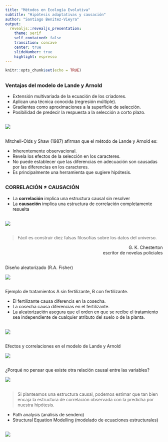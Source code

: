 ```yaml
---
title: "Métodos en Ecología Evolutiva"
subtitle: "Hipótesis adaptativas y causación"
author: "Santiago Benitez-Vieyra"
output: 
  revealjs::revealjs_presentation:
    theme: serif
    self_contained: false
    transition: concave
    center: true
    slideNumber: true
    highlight: espresso
---
```

```r
knitr::opts_chunk$set(echo = TRUE)
```

## 

### Ventajas del modelo de Lande y Arnold   

* Extensión multivariada de la ecuación de los criadores.   
* Aplican una técnica conocida (regresión múltiple).   
* Gradientes como aproximaciones a la superficie de selección.   
* Posibilidad de predecir la respuesta a la selección a corto plazo.   

## 

![](images/causas1.png)

##

Mitchell-Olds y Shaw (1987) afirman que el método de Lande y Arnold es:    

* Inherentemente observacional.   
* Revela los efectos de la selección en los caracteres.   
* No puede establecer que las diferencias en adecuación son causadas por las
diferencias en los caracteres.   
* Es principalmente una herramienta que sugiere hipótesis.   

##

### CORRELACIÓN ≠ CAUSACIÓN   
* La **correlación** implica una estructura causal sin resolver   
* La **causación** implica una estructura de correlación completamente resuelta   

##

![](images/balines.png)

##

> Fácil es construir diez falsas filosofías sobre los datos del universo.   

<div style="text-align: right">G. K. Chesterton   
escritor de novelas policiales</div> 

##

Diseño aleatorizado (R.A. Fisher)

![](images/disenoF.png)

##

Ejemplo de tratamientos A sin fertilizante, B con fertilizante.   

* El fertilizante causa diferencis en la cosecha.   
* La cosecha causa diferencias en el fertilizante.   
* La aleatorización asegura que el orden en que se recibe el tratamiento sea independiente de cualquier atributo del suelo o de la planta.   

##  

![](images/sletvold.png)

##  

Efectos y correlaciones en el modelo de Lande y Arnold

![](images/regresion.png)

##  

¿Porqué no pensar que existe otra relación causal entre las variables?

![](images/path.png)   

##

> Si planteamos una estructura causal, podemos estimar que tan bien encaja la estructura de correlación observada con la predicha por nuestra hipótesis.   

* Path analysis (análisis de sendero)   
* Structural Equation Modelling (modelado de ecuaciones estructurales)   

## 

![](images/gomez.png)
